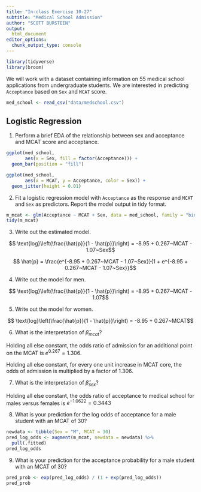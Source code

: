 ```yaml
---
title: "In-class Exercise 10-27"
subtitle: "Medical School Admission"
author: "SCOTT BURSTEIN"
output: 
  html_document
editor_options: 
  chunk_output_type: console
---
```


```r
library(tidyverse)
library(broom)
```

We will work with a dataset containing information on 55 medical school
applications from undergraduate students. We are interested in predicting
`Acceptance` based on `Sex` and `MCAT` score.

```r
med_school <- read_csv("data/medschool.csv")
```

## Logistic Regression

1. Perform a brief EDA of the relationship between sex and acceptance and MCAT
score and acceptance.

```r

ggplot(med_school,
       aes(x = Sex, fill = factor(Acceptance))) + 
  geom_bar(position = "fill")

ggplot(med_school,
       aes(x = MCAT, y = Acceptance, color = Sex)) + 
  geom_jitter(height = 0.01)

```

 
2. Fit a logistic regression model with `Acceptance` as the response and `MCAT`
and `Sex` as predictors. Report the model output in tidy format.

```r
m_mcat <- glm(Acceptance ~ MCAT + Sex, data = med_school, family = "binomial")
tidy(m_mcat)
```


3. Write out the estimated model.

$$ \text{log}\left(\frac{\hat{p}}{1 - \hat{p}}\right) = -8.95 + 0.267~MCAT - 1.07~Sex$$

$$ \hat{p} = \frac{e^{-8.95 + 0.267~MCAT - 1.07~Sex}}{1 + e^{-8.95 + 0.267~MCAT - 1.07~Sex}}$$

4. Write out the model for men.

$$ \text{log}\left(\frac{\hat{p}}{1 - \hat{p}}\right) = -8.95 + 0.267~MCAT - 1.07$$

5. Write out the model for women.

$$ \text{log}\left(\frac{\hat{p}}{1 - \hat{p}}\right) = -8.95 + 0.267~MCAT$$

6. What is the interpretation of $\hat{\beta}_{mcat}$?

Holding all else constant, the odds ratio of admission for an additional point 
on the MCAT is $e^{0.267} = 1.306$.

Holding all else constant, for every one unit increase in MCAT core, the odds of admission is multiplied by a factor of 1.306.

7. What is the interpretation of $\hat{\beta}_{sex}$?

Holding all else constant, the odds ratio of acceptance to medical school for 
males versus females is $e^{-1.0622} = 0.3443$

8. What is your prediction for the log odds of acceptance for a male student
with an MCAT of 30?

```r
newdata <- tibble(Sex = "M", MCAT = 30)
pred_log_odds <- augment(m_mcat, newdata = newdata) %>% 
  pull(.fitted)
pred_log_odds
```

9. What is your prediction for the acceptance probability for a male student
with an MCAT of 30?

```r
pred_prob <- exp(pred_log_odds) / (1 + exp(pred_log_odds))
pred_prob
```
